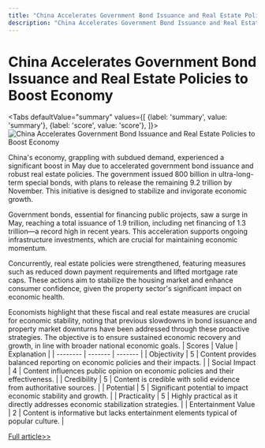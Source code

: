 ```yaml
---
title: "China Accelerates Government Bond Issuance and Real Estate Policies to Boost Economy"
description: "China Accelerates Government Bond Issuance and Real Estate Policies to Boost Economy"
---
```



# China Accelerates Government Bond Issuance and Real Estate Policies to Boost Economy


<Tabs
	defaultValue="summary"
	values={[
	{label: 'summary', value: 'summary'},
	{label: 'score', value: 'score'},
]}>
<TabItem value="summary">
<img
  src="https://image.informedainews.com/2024/06/Eco-llR-1717494721-0.jpg"
  alt="China Accelerates Government Bond Issuance and Real Estate Policies to Boost Economy"
/>



China's economy, grappling with subdued demand, experienced a significant boost in May due to accelerated government bond issuance and robust real estate policies. The government issued 800 billion in ultra-long-term special bonds, with plans to release the remaining 9.2 trillion by November. This initiative is designed to stabilize and invigorate economic growth.

Government bonds, essential for financing public projects, saw a surge in May, reaching a total issuance of 1.9 trillion, including net financing of 1.3 trillion—a record high in recent years. This acceleration supports ongoing infrastructure investments, which are crucial for maintaining economic momentum.

Concurrently, real estate policies were strengthened, featuring measures such as reduced down payment requirements and lifted mortgage rate caps. These actions aim to stabilize the housing market and enhance consumer confidence, given the property sector's significant impact on economic health.

Economists highlight that these fiscal and real estate measures are crucial for economic stability, noting that previous slowdowns in bond issuance and property market downturns have been addressed through these proactive strategies. The objective is to ensure sustained economic recovery and growth, in line with broader national economic goals.
</TabItem>
<TabItem value="score">
	| Scores     | Value   | Explanation |
	| -------- | ------- | ------- |
	| Objectivity  | 5    | Content provides balanced reporting on economic policies and their impacts.    |
	| Social Impact | 4     | Content influences public opinion on economic policies and their effectiveness.    |
	| Credibility    | 5    | Content is credible with solid evidence from authoritative sources.    |
	| Potential    | 5    | Significant potential to impact economic stability and growth.    |
	| Practicality    | 5    | Highly practical as it directly addresses economic stabilization strategies.    |
	| Entertainment Value    | 2    | Content is informative but lacks entertainment elements typical of popular culture.    |
</TabItem>
</Tabs>

[Full article>>](https://www.yicai.com/news/102135807.html)
